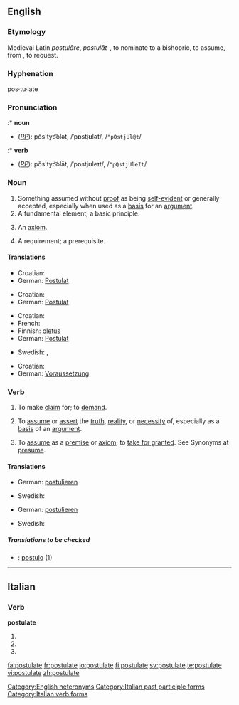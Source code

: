 {{webster}}
==English==
{{wikipedia}}

===Etymology===
Medieval Latin ''postulāre'', ''postulāt-'', to nominate to a bishopric, to assume, from {{L.}}, to request.

===Hyphenation===
pos·tu·late

===Pronunciation===
:* '''noun'''
* (''[[RP]]''): pŏs'tyo͝olət, /ˈpɒstjʊlət/, /<tt>"pQstjUl@t</tt>/
:* '''verb'''
* (''[[RP]]''): pŏs'tyo͝olāt, /ˈpɒstjʊleɪt/, /<tt>"pQstjUleIt</tt>/

===Noun===
{{en-noun}}

# Something assumed without [[proof]] as being [[self-evident]] or generally accepted, especially when used as a [[basis]] for an [[argument]].
# A fundamental element; a basic principle.
# {{logic}} An [[axiom]].
# A requirement; a prerequisite.

====Translations====

{{trans-top|something assumed without proof as being self-evident or generally accepted}}
* Croatian: {{t-|hr|postulat|m}}
*German: [[Postulat]] {{n}}
{{trans-mid}}
{{trans-bottom}}

{{trans-top|fundamental element; basic principle}}
* Croatian: {{t-|hr|postulat|m}}
*German: [[Postulat]] {{n}}
{{trans-mid}}
{{trans-bottom}}

{{trans-top|logic: an axiom}}
* Croatian: {{t-|hr|postulat|m}}
* French: {{t+|fr|postulat|m}}
* Finnish: [[oletus]]
*German: [[Postulat]] {{n}}
{{trans-mid}}
* Swedish: {{t-|sv|postulat}}, {{t+|sv|axiom}}
{{trans-bottom}}

{{trans-top|requirement, prerequisite}}
* Croatian: {{t-|hr|postulat|m}}
*German: [[Voraussetzung]] {{f}}
{{trans-mid}}
{{trans-bottom}}

===Verb===
{{en-verb|postulat|ing}}

# {{transitive}} To make [[claim]] for; to [[demand]].
# {{transitive}} To [[assume]] or [[assert]] the [[truth]], [[reality]], or [[necessity]] of, especially as a [[basis]] of an [[argument]].
# {{transitive}} To [[assume]] as a [[premise]] or [[axiom]]; to [[take for granted]]. See Synonyms at [[presume]].

====Translations====
{{trans-top|To demand}}
{{trans-mid}}
{{trans-bottom}}

{{trans-top|To assume or assert the truth, reality or necessity of}}
*German: [[postulieren]]
{{trans-mid}}
* Swedish: {{t-|sv|postulera}}
{{trans-bottom}}

{{trans-top|To assume as a premise}}
*German: [[postulieren]]
{{trans-mid}}
* Swedish: {{t-|sv|förutsätta}}
{{trans-bottom}}

=====Translations to be checked=====
<!--Remove this section once all of the translations below have been moved into the tables above.-->
{{checktrans}}

* {{ttbc|Latin}}: [[postulo]] (1)

[[Category:English heteronyms]]

----

==Italian==

===Verb===
'''postulate'''

# {{form of|[[second-person|Second-person]] [[plural]] [[present tense]]|[[postulare#Italian|postulare]]|lang=Italian}}
# {{form of|Second-person plural [[imperative]]|postulare#Italian|postulare|lang=Italian}}
# {{form of|[[feminine|Feminine]] plural|[[postulato]]}}

[[Category:Italian past participle forms]]
[[Category:Italian verb forms]]

[[fa:postulate]]
[[fr:postulate]]
[[io:postulate]]
[[fi:postulate]]
[[sv:postulate]]
[[te:postulate]]
[[vi:postulate]]
[[zh:postulate]]